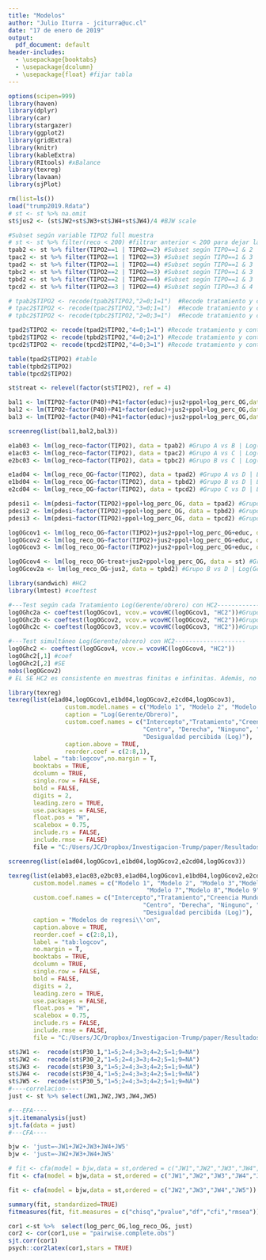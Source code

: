 ```yaml
---
title: "Modelos"
author: "Julio Iturra - jciturra@uc.cl"
date: "17 de enero de 2019"
output:
  pdf_document: default
header-includes:
  - \usepackage{booktabs}
  - \usepackage{dcolumn}
  - \usepackage{float} #fijar tabla
---
```


```r
options(scipen=999)
library(haven)
library(dplyr)
library(car)
library(stargazer)
library(ggplot2)
library(gridExtra)
library(knitr)
library(kableExtra)
library(RItools) #xBalance
library(texreg)
library(lavaan)
library(sjPlot)

```

```r
rm(list=ls())
load("trump2019.Rdata")
# st <- st %>% na.omit
st$jus2 <- (st$JW2+st$JW3+st$JW4+st$JW4)/4 #BJW scale 
```

<!-- P40,# Sexo del entrevistado 1= hombre 2 = mujer -->
<!-- P41,# Edad del entrevistado -->
<!-- P45,# Estado civil -->
<!-- P44,# Nivel educacional -->
<!-- P49,# Rango de ingreso total mensual del hogar -->
<!-- P3,#Posición política -->


```r
#Subset según variable TIPO2 full muestra
# st <- st %>% filter(reco < 200) #filtrar anterior < 200 para dejar la base sin datos extremos (superiores)
tpab2 <- st %>% filter(TIPO2==1 | TIPO2==2) #Subset según TIPO==1 & 2 | A vs B
tpac2 <- st %>% filter(TIPO2==1 | TIPO2==3) #Subset según TIPO==1 & 3 | A vs C
tpad2 <- st %>% filter(TIPO2==1 | TIPO2==4) #Subset según TIPO==1 & 3 | A vs D
tpbc2 <- st %>% filter(TIPO2==2 | TIPO2==3) #Subset según TIPO==1 & 3 | B vs C
tpbd2 <- st %>% filter(TIPO2==2 | TIPO2==4) #Subset según TIPO==1 & 3 | B vs D
tpcd2 <- st %>% filter(TIPO2==3 | TIPO2==4) #Subset según TIPO==3 & 4 | C vs D

# tpab2$TIPO2 <- recode(tpab2$TIPO2,"2=0;1=1")  #Recode tratamiento y control: Condción A y Control B| para comparar tratamientos
# tpac2$TIPO2 <- recode(tpac2$TIPO2,"3=0;1=1")  #Recode tratamiento y control: Condción A y Control C| para comparar tratamientos
# tpbc2$TIPO2 <- recode(tpbc2$TIPO2,"2=0;3=1")  #Recode tratamiento y control: Condción C y Control B| para comparar tratamientos

tpad2$TIPO2 <- recode(tpad2$TIPO2,"4=0;1=1") #Recode tratamiento y control: Condción A y Control D| para testear tratamiento
tpbd2$TIPO2 <- recode(tpbd2$TIPO2,"4=0;2=1") #Recode tratamiento y control: Condción B y Control D| para testear tratamiento
tpcd2$TIPO2 <- recode(tpcd2$TIPO2,"4=0;3=1") #Recode tratamiento y control: Condción C y Control D| para testear tratamiento

table(tpad2$TIPO2) #table
table(tpbd2$TIPO2)
table(tpcd2$TIPO2)

st$treat <- relevel(factor(st$TIPO2), ref = 4)
```

```r
bal1 <- lm(TIPO2~factor(P40)+P41+factor(educ)+jus2+ppol+log_perc_OG,data =tpad2 )# balance asignación aleatoria Grupo A vs D
bal2 <- lm(TIPO2~factor(P40)+P41+factor(educ)+jus2+ppol+log_perc_OG,data =tpbd2 )# balance asignación aleatoria Grupo B vs D
bal3 <- lm(TIPO2~factor(P40)+P41+factor(educ)+jus2+ppol+log_perc_OG,data =tpcd2 )# balance asignación aleatoria Grupo C vs D

screenreg(list(bal1,bal2,bal3))
```


```r
e1ab03 <- lm(log_reco~factor(TIPO2), data = tpab2) #Grupo A vs B | Log(máximo/mínimo)
e1ac03 <- lm(log_reco~factor(TIPO2), data = tpac2) #Grupo A vs C | Log(máximo/mínimo)
e2bc03 <- lm(log_reco~factor(TIPO2), data = tpbc2) #Grupo B vs C | Log(máximo/mínimo)

e1ad04 <- lm(log_reco_OG~factor(TIPO2), data = tpad2) #Grupo A vs D | Log(Gerente/obrero)
e1bd04 <- lm(log_reco_OG~factor(TIPO2), data = tpbd2) #Grupo B vs D | Log(Gerente/obrero)
e2cd04 <- lm(log_reco_OG~factor(TIPO2), data = tpcd2) #Grupo C vs D | Log(Gerente/obrero)

pdesi1 <- lm(pdesi~factor(TIPO2)+ppol+log_perc_OG, data = tpad2) #Grupo A vs D | Dif ingreso son demasiado grandes + cov
pdesi2 <- lm(pdesi~factor(TIPO2)+ppol+log_perc_OG, data = tpbd2) #Grupo B vs D | Dif ingreso son demasiado grandes + cov
pdesi3 <- lm(pdesi~factor(TIPO2)+ppol+log_perc_OG, data = tpcd2) #Grupo C vs D | Dif ingreso son demasiado grandes + cov

logOGcov1 <- lm(log_reco_OG~factor(TIPO2)+jus2+ppol+log_perc_OG+educ, data = tpad2) #Grupo A vs D | Log(Gerente/obrero) + cov
logOGcov2 <- lm(log_reco_OG~factor(TIPO2)+jus2+ppol+log_perc_OG+educ, data = tpbd2) #Grupo B vs D | Log(Gerente/obrero) + cov
logOGcov3 <- lm(log_reco_OG~factor(TIPO2)+jus2+ppol+log_perc_OG+educ, data = tpcd2) #Grupo C vs D | Log(Gerente/obrero) + cov

logOGcov4 <- lm(log_reco_OG~treat+jus2+ppol+log_perc_OG, data = st) #Grupo simultáneo | Log(Gerente/obrero) + cov
logOGcov2a <- lm(log_reco_OG~jus2, data = tpbd2) #Grupo B vs D | Log(Gerente/obrero) + BJW scale
```

```r
library(sandwich) #HC2
library(lmtest) #coeftest

#---Test según cada Tratamiento Log(Gerente/obrero) con HC2--------------------
logOGhc2a <- coeftest(logOGcov1, vcov.= vcovHC(logOGcov1, "HC2"))#Grupo A vs D | Log(Gerente/obrero) + cov (HC2)
logOGhc2b <- coeftest(logOGcov2, vcov.= vcovHC(logOGcov2, "HC2"))#Grupo B vs D | Log(Gerente/obrero) + cov (HC2)
logOGhc2c <- coeftest(logOGcov3, vcov.= vcovHC(logOGcov3, "HC2"))#Grupo C vs D | Log(Gerente/obrero) + cov (HC2)

#---Test simultáneo Log(Gerente/obrero) con HC2--------------------
logOGhc2 <- coeftest(logOGcov4, vcov.= vcovHC(logOGcov4, "HC2"))
logOGhc2[,1] #coef
logOGhc2[,2] #SE
nobs(logOGcov2)
# EL SE HC2 es consistente en muestras finitas e infinitas. Además, no asume ni homoscedasticidad ni linealidad.
```

```r
library(texreg)
texreg(list(e1ad04,logOGcov1,e1bd04,logOGcov2,e2cd04,logOGcov3),
                custom.model.names = c("Modelo 1", "Modelo 2", "Modelo 3","Modelo 4", "Modelo 5", "Modelo 6"),
                caption = "Log(Gerente/Obrero)",
                custom.coef.names = c("Intercepto","Tratamiento","Creencia Mundo Justo",
                                      "Centro", "Derecha", "Ninguno", "No sabe",
                                      "Desigualdad percibida (Log)"),
                caption.above = TRUE,
                reorder.coef = c(2:8,1),
       label = "tab:logcov",no.margin = T,
       booktabs = TRUE,
       dcolumn = TRUE,
       single.row = FALSE,
       bold = FALSE,
       digits = 2,
       leading.zero = TRUE,
       use.packages = FALSE,
       float.pos = "H",
       scalebox = 0.75,
       include.rs = FALSE,
       include.rmse = FALSE)
       file = "C:/Users/JC/Dropbox/Investigacion-Trump/paper/Resultados/tables/log_min_max_controls.tex")

screenreg(list(e1ad04,logOGcov1,e1bd04,logOGcov2,e2cd04,logOGcov3))
```

```r

texreg(list(e1ab03,e1ac03,e2bc03,e1ad04,logOGcov1,e1bd04,logOGcov2,e2cd04,logOGcov3),
       custom.model.names = c("Modelo 1", "Modelo 2", "Modelo 3","Modelo 4", "Modelo 5", "Modelo 6",
                                       "Modelo 7","Modelo 8","Modelo 9"),
       custom.coef.names = c("Intercepto","Tratamiento","Creencia Mundo Justo",
                                      "Centro", "Derecha", "Ninguno", "No sabe",
                                      "Desigualdad percibida (Log)"),
       caption = "Modelos de regresi\\'on",
       caption.above = TRUE,
       reorder.coef = c(2:8,1),
       label = "tab:logcov",
       no.margin = T,
       booktabs = TRUE,
       dcolumn = TRUE,
       single.row = FALSE,
       bold = FALSE,
       digits = 2,
       leading.zero = TRUE,
       use.packages = FALSE,
       float.pos = "H",
       scalebox = 0.75,
       include.rs = FALSE,
       include.rmse = FALSE,
       file = "C:/Users/JC/Dropbox/Investigacion-Trump/paper/Resultados/tables/log_min_max_controls2.tex")

```


```r
st$JW1 <-  recode(st$P30_1,"1=5;2=4;3=3;4=2;5=1;9=NA")
st$JW2 <-  recode(st$P30_2,"1=5;2=4;3=3;4=2;5=1;9=NA")
st$JW3 <-  recode(st$P30_3,"1=5;2=4;3=3;4=2;5=1;9=NA")
st$JW4 <-  recode(st$P30_4,"1=5;2=4;3=3;4=2;5=1;9=NA")
st$JW5 <-  recode(st$P30_5,"1=5;2=4;3=3;4=2;5=1;9=NA")
#----correlacion----
just <- st %>% select(JW1,JW2,JW3,JW4,JW5)

#---EFA----
sjt.itemanalysis(just)
sjt.fa(data = just)
#---CFA----

bjw <- 'just=~JW1+JW2+JW3+JW4+JW5'
bjw <- 'just=~JW2+JW3+JW4+JW5'

# fit <- cfa(model = bjw,data = st,ordered = c("JW1","JW2","JW3","JW4","JW5"))
fit <- cfa(model = bjw,data = st,ordered = c("JW1","JW2","JW3","JW4","JW5"))

fit <- cfa(model = bjw,data = st,ordered = c("JW2","JW3","JW4","JW5"))

summary(fit, standardized=TRUE)
fitmeasures(fit, fit.measures = c("chisq","pvalue","df","cfi","rmsea"))
```

```r
cor1 <-st %>%  select(log_perc_OG,log_reco_OG, just)
cor2 <- cor(cor1,use = "pairwise.complete.obs")
sjt.corr(cor1)
psych::cor2latex(cor1,stars = TRUE)
```
